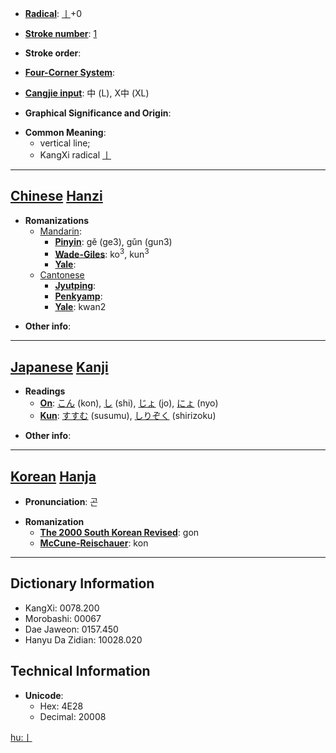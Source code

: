 * '''[[Wiktionary:Chinese radical index| Radical]]''': [[Wiktionary:Chinese radical index 丨|丨]]+0

* '''[[Wiktionary:Chinese total strokes index|Stroke number]]''': [[Wiktionary:Chinese total strokes index 1|1]]

* '''Stroke order''': 

* '''[[Wiktionary:Chinese four corner index|Four-Corner System]]''': 

* '''[[Wiktionary:Chinese Cangjie index|Cangjie input]]''': 中 (L), X中 (XL)

* '''Graphical Significance and Origin''': 

* '''Common Meaning''':
**vertical line;
**KangXi radical [[Wiktionary:Chinese radical index 丨|丨]]

----

== [[Chinese]] [[Hanzi]] ==

* '''Romanizations'''
** [[Mandarin]]:
*** '''[[Pinyin]]''': gě (ge3), gǔn (gun3)
*** '''[[Wade-Giles]]''': ko<sup>3</sup>, kun<sup>3</sup>
*** '''[[Yale]]''': 
**[[Cantonese]]
***'''[[Jyutping]]''':
***'''[[Penkyamp]]''': 
***'''[[Yale]]''': kwan2

* '''Other info''': 

----

== [[Japanese]] [[Kanji]] ==

* '''Readings'''
** '''[[On]]''': [[こん]] (kon), [[し]] (shi), [[じょ]] (jo), [[にょ]] (nyo)
** '''[[Kun]]''': [[すすむ]] (susumu), [[しりぞく]] (shirizoku)

* '''Other info''':  

----

== [[Korean]] [[Hanja]] ==

* '''Pronunciation''': 곤

* '''Romanization'''
** '''[[The 2000 South Korean Revised Romanization|The 2000 South Korean Revised]]''': gon
** '''[[McCune-Reischauer]]''': kon

----

== Dictionary Information ==

* KangXi: 0078.200
* Morobashi: 00067
* Dae Jaweon: 0157.450
* Hanyu Da Zidian: 10028.020

== Technical Information ==

* '''Unicode''':
** Hex: 4E28
** Decimal: 20008

[[hu:丨]]